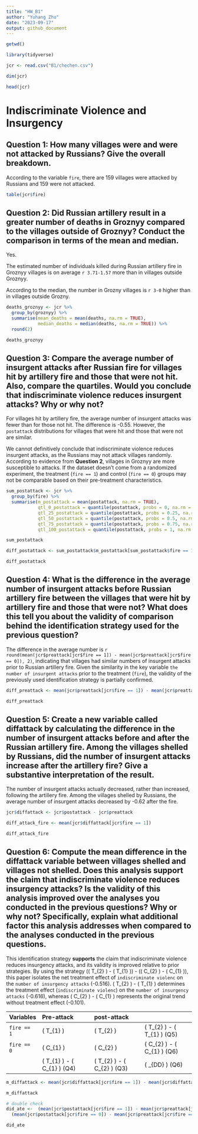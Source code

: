 ```yaml
---
title: "HW_B1"
author: "Yuhang Zhu"
date: "2023-09-17"
output: github_document
---
```


```r
getwd()

library(tidyverse)
```

```r
jcr <- read.csv("B1/chechen.csv")

dim(jcr)

head(jcr)
```

# Indiscriminate Violence and Insurgency

## Question 1: How many villages were and were not attacked by Russians? Give the overall breakdown.

According to the variable `fire`, there are 159 villages were attacked by Russians and 159 were not attacked.

```r
table(jcr$fire)
```

## Question 2: Did Russian artillery result in a greater number of deaths in Groznyy compared to the villages outside of Groznyy? Conduct the comparison in terms of the mean and median.

Yes.  

The estimated number of individuals killed during Russian artillery fire in Groznyy villages is on average `r 3.71-1.57` more than in villages outside Groznyy.

According to the median, the number in Grozny villages is `r 3-0` higher than in villages outside Grozny.

```r
deaths_groznyy <- jcr %>%
  group_by(groznyy) %>%
  summarise(mean_deaths = mean(deaths, na.rm = TRUE),
            median_deaths = median(deaths, na.rm = TRUE)) %>% 
  round(2)

deaths_groznyy
```

## Question 3: Compare the average number of insurgent attacks after Russian fire for villages hit by artillery fire and those that were not hit. Also, compare the quartiles. Would you conclude that indiscriminate violence reduces insurgent attacks? Why or why not?

For villages hit by artillery fire, the average number of insurgent attacks was fewer than for those not hit. The difference is -0.55. However, the `postattack` distributions for villages that were hit and those that were not are similar. 

We cannot definitively conclude that indiscriminate violence reduces insurgent attacks, as the Russians may not attack villages randomly. According to evidence from **Question 2**, villages in Groznyy are more susceptible to attacks. If the dataset doesn't come from a randomized experiment, the treatment (`fire == 1`) and control (`fire == 0`) groups may not be comparable based on their pre-treatment characteristics.

```r
sum_postattack <- jcr %>%
  group_by(fire) %>%
  summarise(m_postattack = mean(postattack, na.rm = TRUE),
            qtl_0_postattack = quantile(postattack, probs = 0, na.rm = T),
            qtl_25_postattack = quantile(postattack, probs = 0.25, na.rm = T),
            qtl_50_postattack = quantile(postattack, probs = 0.5, na.rm = T),
            qtl_75_postattack = quantile(postattack, probs = 0.75, na.rm = T),
            qtl_100_postattack = quantile(postattack, probs = 1, na.rm = T))

sum_postattack

diff_postattack <- sum_postattack$m_postattack[sum_postattack$fire == 1] - sum_postattack$m_postattack[sum_postattack$fire == 0]

diff_postattack
```

## Question 4: What is the difference in the average number of insurgent attacks before Russian artillery fire between the villages that were hit by artillery fire and those that were not? What does this tell you about the validity of comparison behind the identification strategy used for the previous question?

The difference in the average number is `r round(mean(jcr$preattack[jcr$fire == 1]) - mean(jcr$preattack[jcr$fire == 0]), 2)`, indicating that villages had similar numbers of insurgent attacks prior to Russian artillery fire. Given the similarity in the key variable `the number of insurgent attacks` prior to the treatment (`fire`), the validity of the previously used identification strategy is partially confirmed.

```r
diff_preattack <- mean(jcr$preattack[jcr$fire == 1]) - mean(jcr$preattack[jcr$fire == 0])

diff_preattack
```

## Question 5: Create a new variable called diffattack by calculating the difference in the number of insurgent attacks before and after the Russian artillery fire. Among the villages shelled by Russians, did the number of insurgent attacks increase after the artillery fire? Give a substantive interpretation of the result.

The number of insurgent attacks actually decreased, rather than increased, following the artillery fire. Among the villages shelled by Russians, the average number of insurgent attacks decreased by -0.62 after the fire.

```r
jcr$diffattack <- jcr$postattack - jcr$preattack

diff_attack_fire <- mean(jcr$diffattack[jcr$fire == 1])

diff_attack_fire
```


## Question 6: Compute the mean difference in the diffattack variable between villages shelled and villages not shelled. Does this analysis support the claim that indiscriminate violence reduces insurgency attacks? Is the validity of this analysis improved over the analyses you conducted in the previous questions? Why or why not? Specifically, explain what additional factor this analysis addresses when compared to the analyses conducted in the previous questions.

This identification strategy **supports** the claim that indiscriminate violence reduces insurgency attacks, and its validity is improved relative to prior strategies. By using the strategy (\( T_{2} \) - \( T_{1} \)) - (\( C_{2} \) - \( C_{1} \)), this paper isolates the net treatment effect of `indiscriminate violenc` on the `number of insurgency attacks` (-0.516). \( T_{2} \) - \( T_{1} \) determines the treatment effect (`indiscriminate violenc`) on the `number of insurgency attacks` (-0.616), whereas \( C_{2} \) - \( C_{1} \) represents the original trend without treatment effect (-0.101).

| Variables     | Pre-attack                       | post-attack                    |                                 |
|:--------------|:---------------------------------|:-------------------------------|:--------------------------------|
| `fire == 1`   |  \( T_{1} \)                     | \( T_{2} \)                    | \( T_{2} \) - \( T_{1} \) (Q5)  |            
| `fire == 0`   |  \( C_{1} \)                     | \( C_{2} \)                    | \( C_{2} \) - \( C_{1} \) (Q6)  |            
|               |  \( T_{1} \) - \( C_{1} \) (Q4)  | \( T_{2} \) - \( C_{2} \) (Q3) | \( \beta_{DD} \) (Q6)           |            


```r
m_diffattack <- mean(jcr$diffattack[jcr$fire == 1]) - mean(jcr$diffattack[jcr$fire == 0])

m_diffattack
```

```r
# double check
did_ate <-  (mean(jcr$postattack[jcr$fire == 1]) - mean(jcr$preattack[jcr$fire == 1])) - 
  (mean(jcr$postattack[jcr$fire == 0]) - mean(jcr$preattack[jcr$fire == 0]))

did_ate
```



